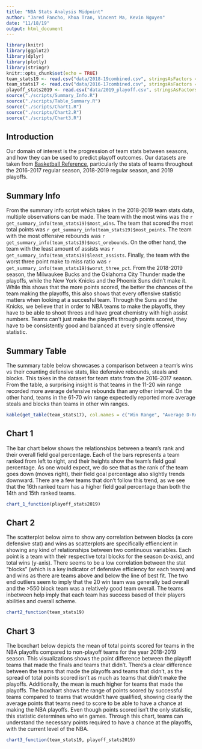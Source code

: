 ```yaml
---
title: "NBA Stats Analysis Midpoint"
author: "Jared Pancho, Khoa Tran, Vincent Ma, Kevin Nguyen"
date: "11/18/19"
output: html_document
---
```

```r
library(knitr)
library(ggplot2)
library(dplyr)
library(plotly)
library(stringr)
knitr::opts_chunk$set(echo = TRUE) 
team_stats19 <- read.csv("data/2018-19combined.csv", stringsAsFactors = FALSE)
team_stats17 <- read.csv("data/2016-17combined.csv", stringsAsFactors = FALSE)
playoff_stats2019 <- read.csv("data/2019_playoff.csv", stringsAsFactors = FALSE)
source("./scripts/Summary_Info.R")
source("./scripts/Table_Summary.R")
source("./scripts/Chart1.R")
source("./scripts/Chart2.R")
source("./scripts/Chart3.R")
```
## Introduction

Our domain of interest is the progression of team stats between seasons, and how they can be used to predict playoff outcomes. Our datasets are taken from [Basketball Reference](`r basketball_source`), particularly the stats of teams throughout the 2016-2017 regular season, 2018-2019 regular season, and 2019 playoffs.

## Summary Info 

From the summary info script which takes in the 2018-2019 team stats data, multiple observations can be made. The team with the most wins was the `r get_summary_info(team_stats19)$most_wins`. The team that scored the most total points was `r get_summary_info(team_stats19)$most_points`. The team with the most offensive rebounds was `r get_summary_info(team_stats19)$most_orebounds`. On the other hand, the team with the least amount of assists was `r get_summary_info(team_stats19)$least_assists`. Finally, the team with the worst three point make to miss ratio was `r get_summary_info(team_stats19)$worst_three_pct`. From the 2018-2019 season, the Milwaukee Bucks and the Oklahoma City Thunder made the playoffs, while the New York Knicks and the Phoenix Suns didn't make it. While this shows that the more points scored, the better the chances of the team making the playoffs, this also shows that every offensive statistic matters when looking at a succesful team. Through the Suns and the Knicks, we believe that in order to NBA teams to make the playoffs, they have to be able to shoot threes and have great chemistry with high assist numbers. Teams can't just make the playoffs through points scored, they have to be consistently good and balanced at every single offensive statistic.

## Summary Table

The summary table below showcases a comparison between a team's wins vs their counting defensive stats, like defensive rebounds, steals and blocks. This takes in the dataset for team stats from the 2016-2017 season. From the table, a surprising insight is that teams in the 11-20 win range recorded more average defensive rebounds than any other interval. On the other hand, teams in the 61-70 win range expectedly reported more average steals and blocks than teams in other win ranges.

```r
kable(get_table(team_stats17), col.names = c("Win Range", "Average D-Rebounds", "Average Steals", "Average Blocks"))
```


## Chart 1

The bar chart below shows the relationships between a team's rank and their overall field goal percentage. Each of the bars represents a team ranked from left to right, and their heights show the team's field goal percentage. As one would expect, we do see that as the rank of the team goes down (moves right), their field goal percentage also slightly trends downward. There are a few teams that don't follow this trend, as we see that the 16th ranked team has a higher field goal percentage than both the 14th and 15th ranked teams. 

```r
chart_1_function(playoff_stats2019)
```


## Chart 2 

The scatterplot below aims to show any correlation between blocks (a core defensive stat) and wins as scatterplots are specifically effiencient in showing any kind of relationships between two continuous variables. Each point is a team with their respective total blocks for the season (x-axis), and total wins (y-axis). There seems to be a low correlation between the stat "blocks" (which is a key indicator of defensive efficiency for each team) and and wins as there are teams above and below the line of best fit. The two end outliers seem to imply that the 20 win team was generally bad overall and the >550 block team was a relatively good team overall. The teams inbetween help imply that each team has success based of their players abilities and overall scheme. 
```r
chart2_function(team_stats19)
```


## Chart 3

The boxchart below depicts the mean of total points scored for teams in the NBA playoffs compared to non-playoff teams for the year 2018-2019 season. This visualizations shows the point difference between the playoff teams that made the finals and teams that didn't. There's a clear difference between the teams that made the playoffs and teams that didn't, as the spread of total points scored isn't as much as teams that didn't make the playoffs. Additionally, the mean is much higher for teams that made the playoffs. The boxchart shows the range of points scored by successful teams compared to teams that wouldn't have qualified, showing clearly the average points that teams need to score to be able to have a chance at making the NBA playoffs. Even though points scored isn't the only statistic, this statistic determines who win games. Through this chart, teams can understand the necessary points required to have a chance at the playoffs, with the current level of the NBA.

```r
chart3_function(team_stats19, playoff_stats2019)
```

